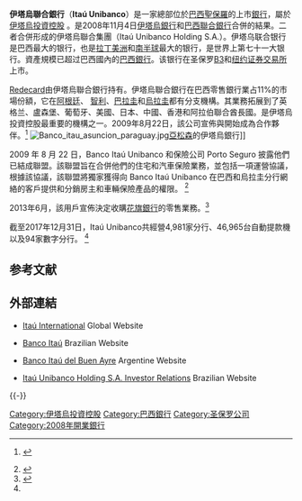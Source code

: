 {{Infobox company|
 company_name = 伊塔烏聯合銀行<br />
Itaú Unibanco Holding S.A. |
 company_logo =  [[File:Itau.svg|100px]]|
 company_type =  [[S.A._(公司)|Sociedade Anônima]]|
 traded_as =  {{BM&F Bovespa|cvm=19348|ITUB3|ITUB4}} <br /> {{nyse|ITUB}}|
 company_slogan = ''Feito para você :-)'' <br /> <small>（葡萄牙語：為你打造 :-)）</small> |
 foundation = 2008年  |
 location = [[巴西|巴西]]，[[聖保羅|聖保羅]] |
 |area_served = 全球
 |key_people = 羅伯特·賽圖巴爾（Roberto Egydio Setubal），<small>[[CEO|CEO]]</small> <br /> {{link-en|佩德羅·莫雷拉·薩勒斯|Pedro Moreira Salles}}，<small>[[董事長|董事長]] </small> |
 num_employees = 99.017|
 parent = [[伊塔烏投資控股|伊塔烏投資控股]] |
 subsid = [[Redecard|Redecard]]<br>[[伊塔烏智利銀行|伊塔烏智利銀行]]<br>[[伊塔烏阿根廷銀行|伊塔烏阿根廷銀行]]<br>[[伊塔烏巴拉圭銀行|伊塔烏巴拉圭銀行]]<br>[[伊塔烏烏拉圭銀行|伊塔烏烏拉圭銀行]]|
 industry = [[銀行業|銀行業]]，[[金融服務|金融服務]] |
 |Predecessor = [[伊塔烏銀行|伊塔烏銀行]]<br/>[[巴西聯合銀行|巴西聯合銀行]]|
 products = [[銀行|銀行]]<br/>[[投資銀行|投資銀行]]<br/>[[私人股本|私人股本]]<br>[[資產管理|資產管理]]<br>[[私人銀行|私人銀行]]<br/>[[保險|保險]]<br>[[零售銀行|零售銀行]]<br>[[信用卡|信用卡]] |
 revenue  =  {{profit}} [[美元|US$]] 634億  <small>(2012)</small>|
 net_income =  {{decrease}} [[美元|US$]] 66億 <small>(2012)</small> <ref>[http://investing.businessweek.com/research/stocks/financials/financials.asp?ticker=ITUB3:BZ&dataset=incomeStatement&period=A&currency=US%20Dollar Itaú Unibanco 2011 net income R$ 14.6/US$8.4Billion  with R$1.00 = USD 0.53 in 31/12/2011]{{dead link|date=2018年5月 |bot=InternetArchiveBot |fix-attempted=yes }}</ref> |
 assets = {{profit}} [[美元|US$]] 4730億 <small>(2013)</small> <ref>{{Cite web |url=http://www.m2.com/m2/web/story.php/20122404700 |title=Itaú Unibanco 2011 Total assets of R$ 851.3/ US$492.0 Billion, with R$1.00 = USD 0.53 in 31/12/2011 |accessdate=2013-08-31 |archive-date=2014-02-02 |archive-url=https://web.archive.org/web/20140202213821/http://www.m2.com/m2/web/story.php/20122404700 |dead-url=no }}</ref>|
 equity = |
 homepage = [http://www.itauunibancoir.com/ Itauunibancoir.com]|
 }}

'''伊塔烏聯合銀行'''（'''Itaú Unibanco'''）是一家總部位於[[巴西|巴西]][[聖保羅|聖保羅]]的上市[[銀行|銀行]]，屬於[[伊塔烏投資控股|伊塔烏投資控股]] 。是2008年11月4日[[伊塔烏銀行|伊塔烏銀行]]和[[巴西聯合銀行|巴西聯合銀行]]合併的結果。二者合併形成的伊塔烏聯合集團（Itaú Unibanco Holding S.A.）。伊塔乌联合银行是巴西最大的银行，也是[[拉丁美洲|拉丁美洲]]和[[南半球|南半球]]最大的银行，是世界上第七十一大银行。資產規模已超过巴西國內的[[巴西银行|巴西銀行]]。该银行在圣保罗[[巴西證券交易所|B3]]和[[纽约证券交易所|纽约证券交易所]]上市。

[[Redecard|Redecard]]由伊塔烏聯合銀行持有。伊塔烏聯合銀行在巴西零售銀行業占11%的市場份額，它在[[阿根廷|阿根廷]]、 [[智利|智利]]、[[巴拉圭|巴拉圭]]和[[烏拉圭|烏拉圭]]都有分支機構。其業務拓展到了英格兰、盧森堡、葡萄牙、美國、日本、中國、香港和阿拉伯聯合酋長國。是伊塔烏投資控股最重要的機構之一。2009年8月22日，該公司宣佈與{{link-en|塞古鲁港集團|Porto Seguro S.A.}}開始成為合作夥伴。<ref>{{cite news
| url=http://online.wsj.com/article/BT-CO-20090824-712407.html
| title=Latest Merger Could Redraw Brazil's Insurance Map|accessdate=2009-08-24|publisher=The [[Wall_Street_Journal|Wall Street Journal]]}} {{Dead link|date=September 2010|bot=RjwilmsiBot}}</ref>
[[File:Banco_itau_asuncion_paraguay.jpg|thumb]][[亞松森|亞松森]]的伊塔烏銀行]]

2009 年 8 月 22 日，Banco Itaú Unibanco 和保險公司 Porto Seguro 披露他們已結成聯盟。該聯盟旨在合併他們的住宅和汽車保險業務，並包括一項運營協議，根據該協議，該聯盟將獨家獲得向 Banco Itaú Unibanco 在巴西和烏拉圭分行網絡的客戶提供和分銷房主和車輛保險產品的權限。 <ref name="mg21">{{Cite web|url=https://www.mg21.com/itub.html|title=巴西最大银行：艾涛巴西联合银行(伊塔乌联合银行)Itaú Unibanco(ITUB)|publisher=美股之家（mg21.com）|date=2021-10-04|access-date=2021-10-05|archive-date=2021-10-05|archive-url=https://web.archive.org/web/20211005041447/https://www.mg21.com/itub.html}}</ref>

2013年6月，該用戶宣佈決定收購[[花旗銀行|花旗銀行]]的零售業務。<ref>{{cite news | url=http://www.reuters.com/article/2013/06/28/us-itauunibanco-citi-uruguay-idUSBRE95R14320130628 | title=Itaú Unibanco agrees to buy Citi Uruguay's retail bank unit | author=Natalia Gómez | publisher=Reuters | date=28 June 2013 | accessdate=2013-08-31 | archive-date=2013-07-01 | archive-url=https://archive.today/20130701101545/http://www.reuters.com/article/2013/06/28/us-itauunibanco-citi-uruguay-idUSBRE95R14320130628 }}</ref>

截至2017年12月31日，Itaú Unibanco共經營4,981家分行、46,965台自動提款機以及94家數字分行。 <ref name="mg21"/>

== 参考文献 ==
{{reflist}}

== 外部連結 ==
{{Commons|Banco Itaú}}
* [http://www.itau.com/ Itaú International]{{Wayback|url=http://www.itau.com/ |date=20130902062926 }} Global Website
* {{pt icon}} [http://www.itau.com.br/ Banco Itaú]{{Wayback|url=http://www.itau.com.br/ |date=20130831034218 }} Brazilian Website
* {{es}} [http://www.itau.com.ar/ Banco Itaú del Buen Ayre]{{Wayback|url=http://www.itau.com.ar/ |date=20130724084359 }} Argentine Website
* {{pt icon}} [http://www.itauri.com.br/ Itaú Unibanco Holding S.A. Investor Relations]{{Wayback|url=http://www.itauri.com.br/ |date=20121228001655 }} Brazilian Website

{{-}}
{{S&P Latin America 40}}

{{DEFAULTSORT:Itau Unibanco}}
[[Category:伊塔烏投資控股|Category:伊塔烏投資控股]]
[[Category:巴西銀行|Category:巴西銀行]]
[[Category:圣保罗公司|Category:圣保罗公司]]
[[Category:2008年開業銀行|Category:2008年開業銀行]]